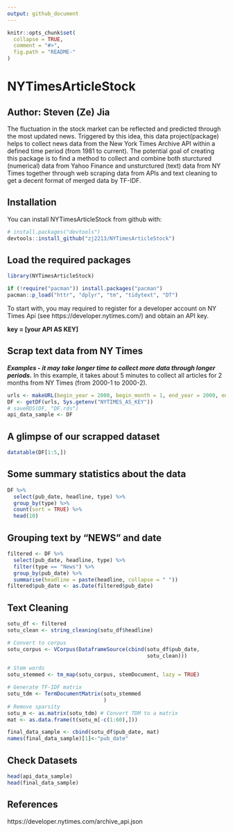 ```yaml
---
output: github_document
---
```


<!-- README.md is generated from README.Rmd. Please edit that file -->

```r
knitr::opts_chunk$set(
  collapse = TRUE,
  comment = "#>",
  fig.path = "README-"
)
```

# NYTimesArticleStock
## Author: Steven (Ze) Jia

The fluctuation in the stock market can be reflected and predicted through the most updated news. Triggered by this idea, this data project(package) helps to collect news data from the New York Times Archive API within a defined time period (from 1981 to current). The potential goal of creating this package is to find a method to collect and combine both sturctured (numerical) data from Yahoo Finance and unsturctured (text) data from NY Times together through web scraping data from APIs and text cleaning to get a decent format of merged data by TF-IDF.

## Installation

You can install NYTimesArticleStock from github with:

```r
# install.packages("devtools")
devtools::install_github("zj2213/NYTimesArticleStock")
```

## Load the required packages

```r
library(NYTimesArticleStock)

if (!require("pacman")) install.packages("pacman")
pacman::p_load("httr", "dplyr", "tm", "tidytext", "DT")
```

To start with, you may required to register for a developer account on NY Times Api (see https://developer.nytimes.com/) and obtain an API key.

**key = [your API AS KEY]**

## Scrap text data from NY Times

***Examples - it may take longer time to collect more data through longer periods.***
In this example, it takes about 5 minutes to collect all articles for 2 months from NY Times (from 2000-1 to 2000-2).

```r
urls <- makeURL(begin_year = 2000, begin_month = 1, end_year = 2000, end_month = 2)
DF <- getDF(urls, Sys.getenv("NYTIMES_AS_KEY"))
# saveRDS(DF, "DF.rds")
api_data_sample <- DF
```

## A glimpse of our scrapped dataset

```r
datatable(DF[1:5,])
```

## Some summary statistics about the data

```r
DF %>%
  select(pub_date, headline, type) %>%
  group_by(type) %>%
  count(sort = TRUE) %>%
  head(10)
```

## Grouping text by "NEWS" and date

```r
filtered <- DF %>%
  select(pub_date, headline, type) %>%
  filter(type == "News") %>%
  group_by(pub_date) %>%
  summarise(headline = paste(headline, collapse = " "))
filtered$pub_date <- as.Date(filtered$pub_date)
```

## Text Cleaning

```r
sotu_df <- filtered
sotu_clean <- string_cleaning(sotu_df$headline)

# Convert to corpus
sotu_corpus <- VCorpus(DataframeSource(cbind(sotu_df$pub_date,
                                             sotu_clean)))

# Stem words
sotu_stemmed <- tm_map(sotu_corpus, stemDocument, lazy = TRUE)

# Generate TF-IDF matrix
sotu_tdm <- TermDocumentMatrix(sotu_stemmed
                               )
# Remove sparsity
sotu_m <- as.matrix(sotu_tdm) # Convert TDM to a matrix
mat <- as.data.frame(t(sotu_m[-c(1:60),]))

final_data_sample <- cbind(sotu_df$pub_date, mat)
names(final_data_sample)[1]<-"pub_date"
```

## Check Datasets

```r
head(api_data_sample)
head(final_data_sample)
```

## References

https://developer.nytimes.com/archive_api.json
